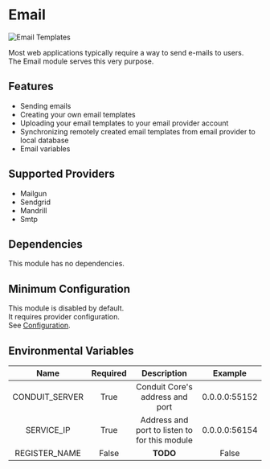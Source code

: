 # Email

![Email Templates](/img/modules/email/admin/templates.png)

Most web applications typically require a way to send e-mails to users.<br />
The Email module serves this very purpose.<br />

## Features

- Sending emails
- Creating your own email templates
- Uploading your email templates to your email provider account
- Synchronizing remotely created email templates from email provider to local database
- Email variables

## Supported Providers

- Mailgun
- Sendgrid
- Mandrill
- Smtp

## Dependencies

This module has no dependencies.

## Minimum Configuration

This module is disabled by default.<br />
It requires provider configuration.<br />
See [Configuration](config.mdx).

## Environmental Variables

|  Name          | Required |  Description                                  |  Example      |
| :------------: | :------: | :-------------------------------------------: | :-----------: |
| CONDUIT_SERVER |  True    | Conduit Core's address and port               | 0.0.0.0:55152 |
| SERVICE_IP     |  True    | Address and port to listen to for this module | 0.0.0.0:56154 |
| REGISTER_NAME  |  False   |   **TODO**                                    | False         |
